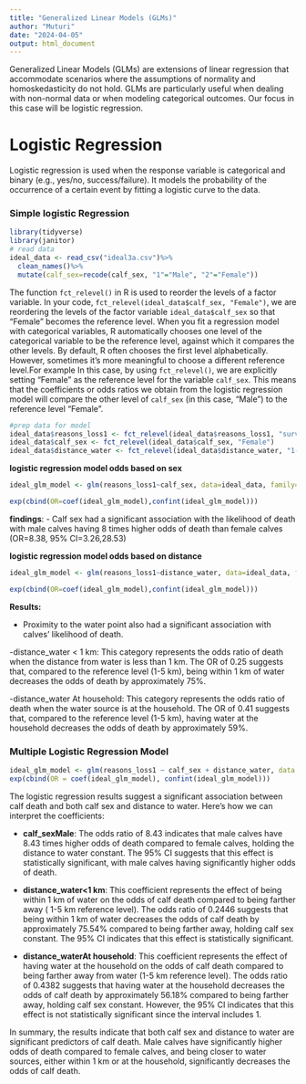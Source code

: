 ---
title: "Generalized Linear Models (GLMs)"
author: "Muturi"
date: "2024-04-05"
output: html_document
---

Generalized Linear Models (GLMs) are extensions of linear regression that accommodate scenarios where the assumptions of normality and homoskedasticity do not hold. GLMs are particularly useful when dealing with non-normal data or when modeling categorical outcomes. Our focus in this case will be logistic regression.

#  Logistic Regression
Logistic regression is used when the response variable is categorical and binary (e.g., yes/no, success/failure). It models the probability of the occurrence of a certain event by fitting a logistic curve to the data.



  
### Simple logistic Regression

```{r,message=FALSE}
library(tidyverse)
library(janitor)
# read data
ideal_data <- read_csv("ideal3a.csv")%>%
  clean_names()%>%
  mutate(calf_sex=recode(calf_sex, "1"="Male", "2"="Female"))
```
The function `fct_relevel()` in R is used to reorder the levels of a factor variable. In your code, `fct_relevel(ideal_data$calf_sex, "Female")`, we are reordering the levels of the factor variable `ideal_data$calf_sex` so that "Female" becomes the reference level.
When you fit a regression model with categorical variables, R automatically chooses one level of the categorical variable to be the reference level, against which it compares the other levels. By default, R often chooses the first level alphabetically. However, sometimes it's more meaningful to choose a different reference level.For example In this case, by using `fct_relevel()`, we are explicitly setting "Female" as the reference level for the variable `calf_sex`. This means that the coefficients or odds ratios we obtain from the logistic regression model will compare the other level of `calf_sex` (in this case, "Male") to the reference level "Female". 


```{r }
#prep data for model
ideal_data$reasons_loss1 <- fct_relevel(ideal_data$reasons_loss1, "survived")
ideal_data$calf_sex <- fct_relevel(ideal_data$calf_sex, "Female")
ideal_data$distance_water <- fct_relevel(ideal_data$distance_water, "1-5 km")
```

**logistic regression model odds based on sex**
```{r }

ideal_glm_model <- glm(reasons_loss1~calf_sex, data=ideal_data, family="binomial")

exp(cbind(OR=coef(ideal_glm_model),confint(ideal_glm_model)))

```

**findings**:
- Calf sex had a significant association with the likelihood of death with male calves having 8 times higher odds of death than female calves (OR=8.38, 95% CI=3.26,28.53)

**logistic regression model odds based on distance**
```{r}
ideal_glm_model <- glm(reasons_loss1~distance_water, data=ideal_data, family="binomial")

exp(cbind(OR=coef(ideal_glm_model),confint(ideal_glm_model)))
```

**Results:**

- Proximity to the water point also had a significant association with calves' likelihood of death. 

-distance_water < 1 km: This category represents the odds ratio of death when the distance from water is less than 1 km. The OR of 0.25 suggests that, compared to the reference level (1-5 km), being within 1 km of water decreases the odds of death by approximately 75%.

-distance_water At household: This category represents the odds ratio of death when the water source is at the household. The OR of 0.41 suggests that, compared to the reference level (1-5 km), having water at the household decreases the odds of death by approximately 59%.

### Multiple Logistic Regression Model
```{r}
ideal_glm_model <- glm(reasons_loss1 ~ calf_sex + distance_water, data = ideal_data, family = "binomial")
exp(cbind(OR = coef(ideal_glm_model), confint(ideal_glm_model)))

```
The logistic regression results suggest a significant association between calf death and both calf sex and distance to water. Here's how we can interpret the coefficients:


- **calf_sexMale**: The odds ratio of 8.43 indicates that male calves have 8.43 times higher odds of death compared to female calves, holding the distance to water constant. The 95% CI suggests that this effect is statistically significant, with male calves having significantly higher odds of death.

- **distance_water<1 km**: This coefficient represents the effect of being within 1 km of water on the odds of calf death compared to being farther away 
( 1-5 km reference level). The odds ratio of 0.2446 suggests that being within 1 km of water decreases the odds of calf death by approximately 75.54% compared to being farther away, holding calf sex constant. The 95% CI indicates that this effect is statistically significant.

- **distance_waterAt household**: This coefficient represents the effect of having water at the household on the odds of calf death compared to being farther away from water (1-5 km reference level). The odds ratio of 0.4382 suggests that having water at the household decreases the odds of calf death by approximately 56.18% compared to being farther away, holding calf sex constant. However, the 95% CI indicates that this effect is not statistically significant since the interval includes 1.

In summary, the results indicate that both calf sex and distance to water are significant predictors of calf death. Male calves have significantly higher odds of death compared to female calves, and being closer to water sources, either within 1 km or at the household, significantly decreases the odds of calf death.


